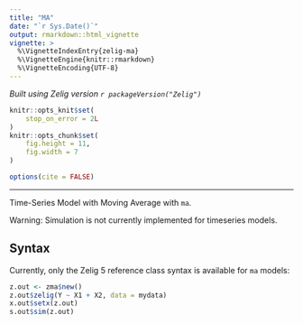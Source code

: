 ```yaml
---
title: "MA"
date: "`r Sys.Date()`"
output: rmarkdown::html_vignette
vignette: >
  %\VignetteIndexEntry{zelig-ma}
  %\VignetteEngine{knitr::rmarkdown}
  %\VignetteEncoding{UTF-8}
---
```


*Built using Zelig version `r packageVersion("Zelig")`*

```r
knitr::opts_knit$set(
    stop_on_error = 2L
)
knitr::opts_chunk$set(
    fig.height = 11,
    fig.width = 7
)

options(cite = FALSE)
```
---

Time-Series Model with Moving Average with `ma`.

Warning: Simulation is not currently implemented for timeseries models.

Syntax
------

Currently, only the Zelig 5 reference class syntax is available for `ma`
models:

```r
z.out <- zma$new()
z.out$zelig(Y ~ X1 + X2, data = mydata)
x.out$setx(z.out)
s.out$sim(z.out)
```
